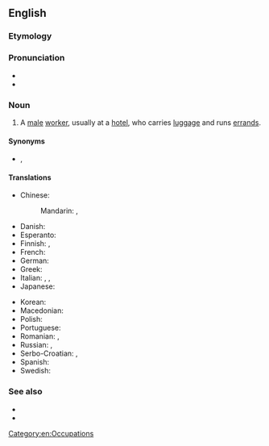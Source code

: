 {{also|bell boy}}
==English==

===Etymology===
{{compound|en|bell|boy}}

===Pronunciation===
* {{IPA|en|/ˈbɛlˌbɔɪ/}}
* {{audio|en|en-us-bellboy.ogg|Audio (US)}}

===Noun===
{{en-noun}}

# A [[male]] [[worker]], usually at a [[hotel]], who carries [[luggage]] and runs [[errand]]s.

====Synonyms====
* {{l|en|bellhop}}, {{l|en|bellman}}

====Translations====
{{trans-top|A male worker, usually at a hotel, who carries luggage and runs errands}}
* Chinese:
*: Mandarin: {{t+|cmn|服務生|sc=Hani}}, {{t+|cmn|服务生|tr=fúwùshēng|sc=Hani}}
* Danish: {{t|da|piccolo|c}}
* Esperanto: {{t+|eo|grumo|m|c}}
* Finnish: {{t|fi|hotellipoika}}, {{t+|fi|pikkolo}}
* French: {{t+|fr|chasseur|m}}
* German: {{t+|de|Hotelpage|m}}
* Greek: {{t+|el|γκρουμ|m|sc=Grek}}
* Italian: {{t+|it|boy|m}}, {{t+|it|fattorino|m}}, {{t+|it|facchino|m}}
* Japanese: {{t|ja|ベルボーイ|tr=berubōi}}
{{trans-mid}}
* Korean: {{t+|ko|사환}}
* Macedonian: {{t|mk|портир|m}}
* Polish: {{t+|pl|boy|m}}
* Portuguese: {{t+|pt|carregador|m}}
* Romanian: {{t+|ro|boy|m}}, {{t|ro|băiat de serviciu|m}}
* Russian: {{t+|ru|коридо́рный|m}}, {{t+|ru|посы́льный|m}}
* Serbo-Croatian: {{t|sh|потрчко|m}}, {{t+|sh|potrčko|m}}
* Spanish: {{t+|es|botones}}
* Swedish: {{t+|sv|piccolo}}
{{trans-bottom}}

===See also===
* {{l|en|bell captain}}
* {{l|en|bellgirl}}

[[Category:en:Occupations]]